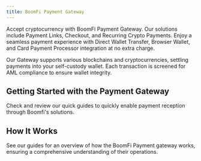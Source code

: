 ```yaml
---
title: BoomFi Payment Gateway
---
```



Accept cryptocurrency with BoomFi Payment Gateway. Our solutions include Payment Links, Checkout, and Recurring Crypto Payments. Enjoy a seamless payment experience with Direct Wallet Transfer, Browser Wallet, and Card Payment Processor integration at no extra charge.

Our Gateway supports various blockchains and cryptocurrencies, settling payments into your self-custody wallet. Each transaction is screened for AML compliance to ensure wallet integrity.

## Getting Started with the Payment Gateway

Check and review our quick guides to quickly enable payment reception through Boomfi's solutions.

<CardList cols={2}>
<Card 
  title="Set Up Settlement Networks"
  description="Learn how to quickly set up your Settlement networks and currencies."
  image="/media/cards/add_wallet.svg"
/>

<Card 
  title="Set Up Settlement Networks"
  description="Learn how to quickly set up your Settlement networks and currencies."
  image="/media/cards/create_paylink.svg"
/>
</CardList>

## How It Works
See our guides for an overview of how the BoomFi Payment gateway works, ensuring a comprehensive understanding of their operations.

<CardList cols={3}>
<Card 
  title="Pay Links"
  description="Better understand our pay links and how they work."
  image="/media/cards/paylinks.svg"
/>

<Card 
  title="Transactions"
  description="Efficiently track and manage transactions with precision."
  image="/media/cards/transactions_.svg"
/>

<Card 
  title="Customers"
  description="Manage customers effortlessly for enhanced relationships."
  image="/media/cards/customers.svg"
/>

<Card 
  title="Settings"
  description="Customize settings for seamless control and tailored operations."
  image="/media/cards/settings_.svg"
/>

<Card 
  title="Network & Currencies"
  description="Explore our supported networks and currencies."
  image="/media/cards/networks_currencies.svg"
/>

<Card 
  title="Pricing & Fees"
  description="Check BoomFi's transparent pricing and clear fee structure."
  image="/media/cards/pricing_fees.svg"
/>
</CardList>